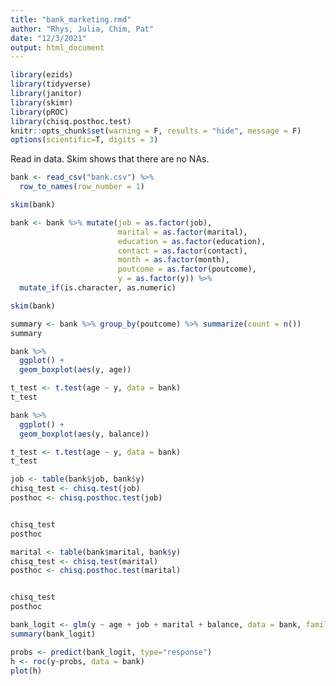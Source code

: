 ```yaml
---
title: "bank_marketing.rmd"
author: "Rhys, Julia, Chim, Pat"
date: "12/3/2021"
output: html_document
---
```




```r
library(ezids)
library(tidyverse)
library(janitor)
library(skimr)
library(pROC)
library(chisq.posthoc.test)
knitr::opts_chunk$set(warning = F, results = "hide", message = F)
options(scientific=T, digits = 3) 
```


Read in data. Skim shows that there are no NAs. 
```r
bank <- read_csv("bank.csv") %>% 
  row_to_names(row_number = 1)

skim(bank)
```

```r
bank <- bank %>% mutate(job = as.factor(job),
                        marital = as.factor(marital), 
                        education = as.factor(education),
                        contact = as.factor(contact),
                        month = as.factor(month),
                        poutcome = as.factor(poutcome),
                        y = as.factor(y)) %>% 
  mutate_if(is.character, as.numeric)

skim(bank)

```

```r
summary <- bank %>% group_by(poutcome) %>% summarize(count = n())
summary
```
```r
bank %>%
  ggplot() + 
  geom_boxplot(aes(y, age))

t_test <- t.test(age ~ y, data = bank)
t_test

```
```r
bank %>%
  ggplot() + 
  geom_boxplot(aes(y, balance))

t_test <- t.test(age ~ y, data = bank)
t_test

```

```r

job <- table(bank$job, bank$y)
chisq_test <- chisq.test(job)
posthoc <- chisq.posthoc.test(job)


chisq_test
posthoc
```

```r

marital <- table(bank$marital, bank$y)
chisq_test <- chisq.test(marital)
posthoc <- chisq.posthoc.test(marital)


chisq_test
posthoc
```

```r

bank_logit <- glm(y ~ age + job + marital + balance, data = bank, family = "binomial")
summary(bank_logit)

probs <- predict(bank_logit, type="response")
h <- roc(y~probs, data = bank)
plot(h)

```

